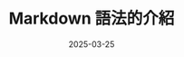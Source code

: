 ---
title: Markdown 語法的介紹
description: 介紹 markdown 語法，以及如何使用...
date: 2025-03-25
tags: ["Markdown"]
published: true
---
